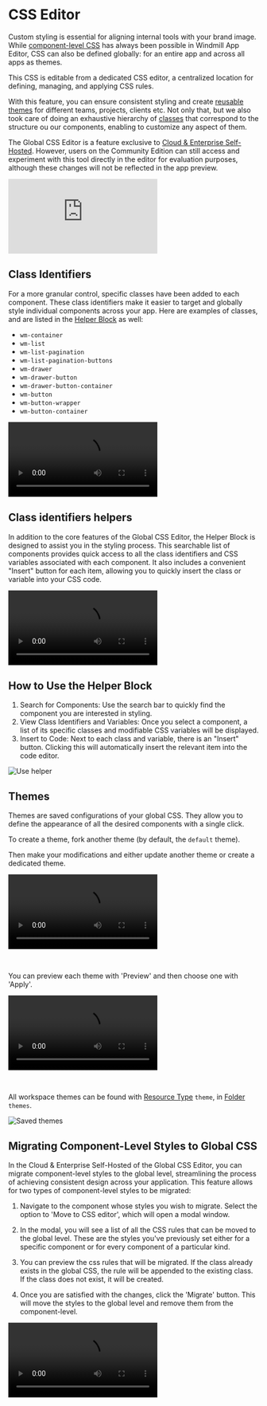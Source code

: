 # CSS Editor

Custom styling is essential for aligning internal tools with your brand image. While [component-level CSS](../apps/4_app_configuration_settings/4_app_styling.mdx#component-level) has always been possible in Windmill App Editor, CSS can also be defined globally: for an entire app and across all apps as themes.

This CSS is editable from a dedicated CSS editor, a centralized location for defining, managing, and applying CSS rules.

With this feature, you can ensure consistent styling and create [reusable themes](#themes) for different teams, projects, clients etc.
Not only that, but we also took care of doing an exhaustive hierarchy of [classes](#class-identifiers) that correspond to the structure ou our components, enabling to customize any aspect of them.

The Global CSS Editor is a feature exclusive to [Cloud & Enterprise Self-Hosted](/pricing). However, users on the Community Edition can still access and experiment with this tool directly in the editor for evaluation purposes, although these changes will not be reflected in the app preview.

<iframe
	style={{ aspectRatio: '16/9' }}
	src="https://www.youtube.com/embed/6_MjKgbdCFQ?vq=hd1080"
	title="YouTube video player"
	frameBorder="0"
	allow="accelerometer; autoplay; clipboard-write; encrypted-media; gyroscope; picture-in-picture; web-share"
	allowFullScreen
	className="border-2 rounded-lg object-cover w-full dark:border-gray-800"
></iframe>

## Class Identifiers

For a more granular control, specific classes have been added to each component. These class identifiers make it easier to target and globally style individual components across your app. Here are examples of classes, and are listed in the [Helper Block](#class-identifiers-helpers) as well:

- `wm-container`
- `wm-list`
- `wm-list-pagination`
- `wm-list-pagination-buttons`
- `wm-drawer`
- `wm-drawer-button`
- `wm-drawer-button-container`
- `wm-button`
- `wm-button-wrapper`
- `wm-button-container`

<video
	className="border-2 rounded-lg object-cover w-full h-full dark:border-gray-800"
	autoPlay
	loop
	src="/videos/css_editor.mp4"
/>

## Class identifiers helpers

In addition to the core features of the Global CSS Editor, the Helper Block is designed to assist you in the styling process. This searchable list of components provides quick access to all the class identifiers and CSS variables associated with each component. It also includes a convenient "Insert" button for each item, allowing you to quickly insert the class or variable into your CSS code.

<video
	className="border-2 rounded-lg object-cover w-full h-full dark:border-gray-800"
	controls
	src="/videos/css-helper-box.mp4"
/>

## How to Use the Helper Block

1. Search for Components: Use the search bar to quickly find the component you are interested in styling.
2. View Class Identifiers and Variables: Once you select a component, a list of its specific classes and modifiable CSS variables will be displayed.
3. Insert to Code: Next to each class and variable, there is an "Insert" button. Clicking this will automatically insert the relevant item into the code editor.

![Use helper](../assets/apps/9_css_editor/use_helper.png 'Use helper')

## Themes

Themes are saved configurations of your global CSS. They allow you to define the appearance of all the desired components with a single click.

To create a theme, fork another theme (by default, the `default` theme).

Then make your modifications and either update another theme or create a dedicated theme.

<video
	className="border-2 rounded-lg object-cover w-full h-full dark:border-gray-800"
	controls
	src="/videos/app_themes.mp4"
/>

<br />

You can preview each theme with 'Preview' and then choose one with 'Apply'.

<video
	className="border-2 rounded-lg object-cover w-full h-full dark:border-gray-800"
	autoPlay
	loop
	src="/videos/themes.mp4"
/>

<br />

All workspace themes can be found with [Resource Type](../core_concepts/3_resources_and_types/index.mdx) `theme`, in [Folder](../core_concepts/8_groups_and_folders/index.mdx) `themes`.

![Saved themes](../assets/apps/9_css_editor/themes_resources.png 'Saved themes')

## Migrating Component-Level Styles to Global CSS

In the Cloud & Enterprise Self-Hosted of the Global CSS Editor, you can migrate component-level styles to the global level, streamlining the process of achieving consistent design across your application. This feature allows for two types of component-level styles to be migrated:

1. Navigate to the component whose styles you wish to migrate. Select the option to 'Move to CSS editor', which will open a modal window.

2. In the modal, you will see a list of all the CSS rules that can be moved to the global level. These are the styles you've previously set either for a specific component or for every component of a particular kind.

3. You can preview the css rules that will be migrated. If the class already exists in the global CSS, the rule will be appended to the existing class. If the class does not exist, it will be created.

4. Once you are satisfied with the changes, click the 'Migrate' button. This will move the styles to the global level and remove them from the component-level.

<video
	className="border-2 rounded-lg object-cover w-full h-full dark:border-gray-800"
	controls
	src="/videos/css-migration.mp4"
/>
